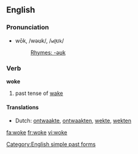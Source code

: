 ==English==
===Pronunciation===
*wōk, /wəʊk/, /<tt>w@Uk</tt>/
*:[[Rhymes:English:-əʊk|Rhymes: -əʊk]]

=== Verb ===
'''woke'''
# past tense of [[wake]]

==== Translations ====
*Dutch: [[ontwaakte]], [[ontwaakten]], [[wekte]], [[wekten]]


[[Category:English simple past forms]]
[[fa:woke]]
[[fr:woke]]
[[vi:woke]]